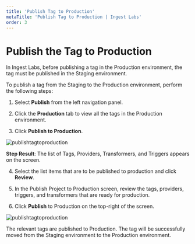 ---
title: 'Publish Tag to Production'
metaTitle: 'Publish Tag to Production | Ingest Labs'
order: 3
--- 

# Publish the Tag to Production

In Ingest Labs, before publishing a tag in the Production environment, the tag must be published in the Staging environment.

To publish a tag from the Staging to the Production environment, perform the following steps:

1. Select **Publish** from the left navigation panel.

2. Click the **Production** tab to view all the tags in the Production environment. 

3. Click **Publish to Production**. 

![publishtagtoproduction](/images/publishimages/production.png)

**Step Result**: The list of Tags, Providers, Transformers, and Triggers appears on the screen.

4. Select the list items that are to be published to production and click **Review**.

5. In the Publish Project to Production screen, review the tags, providers, triggers, and transformers that are ready for production.

6. Click **Publish** to Production on the top-right of the screen.

![publishtagtoproduction](/images/publishimages/publishtoproduction.png)

The relevant tags are published to Production. The tag will be successfully moved from the Staging environment to the Production environment.

